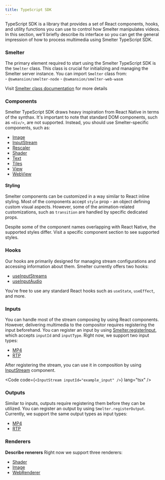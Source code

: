 ```yaml
---
title: TypeScript SDK
---
```


TypeScript SDK is a library that provides a set of React components, hooks, and utility functions you can use to control how Smelter manipulates videos. In this section, we'll briefly describe its interface so you can get the general impression of how to process multimedia using Smelter TypeScript SDK. 

### Smelter
The primary element required to start using the Smelter TypeScript SDK is the `Smelter` class. This class is crucial for initializing and managing the Smelter server instance. You can import `Smelter` class from:    
    - `@swmansion/smelter-node`
    - `@swmansion/smelter-web-wasm`

Visit [Smelter class documentation](/ts-sdk/live-compositor) for more details

### Components
Smelter TypeScript SDK draws heavy inspiration from React Native in terms of the synthax. It's important to note that standard DOM components, such as `<div/>`, are not supported. Instead, you should use Smelter-specific components, such as:
- [Image](/ts-sdk/components/Image)
- [InputStream](/ts-sdk/components/InputStream)
- [Rescaler](/ts-sdk/components/Rescaler)
- [Shader](/ts-sdk/components/Shader)
- [Text](/ts-sdk/components/Text)
- [Tiles](/ts-sdk/components/Tiles)
- [View](/ts-sdk/components/View)
- [WebView](/ts-sdk/components/WebView)

#### Styling
Smelter components can be customized in a way similar to React inline styling. Most of the components accept `style` prop - an object defining custom visual aspects. However, some of the animation-related customizations, such as `transition` are handled by specific dedicated props. 

<Aside type="caution">Despite some of the component names overlapping with React Native, the supported styles differ. Visit a specific component section to see supported styles.</Aside>

### Hooks
Our hooks are primarily designed for managing stream configurations and accessing information about them. Smelter currently offers two hooks:
- [useInputStreams](/ts-sdk/hooks/use-input-streams)
- [useInputAudio](/ts-sdk/hooks/use-input-audio)

You're free to use any standard React hooks such as `useState`, `useEffect`, and more.

### Inputs
You can handle most of the stream composing by using React components. However, delivering multimedia to the compositor requires registering the input beforehand. You can register an input by using [Smelter.registerInput](/ts-sdk/live-compositor#registerinput), which accepts `inputId` and `inputType`. Right now, we support two input types:
- [MP4](/ts-sdk/inputs/mp4)
- [RTP](/ts-sdk/inputs/rtp)

After registering the stream, you can use it in composition by using [InputStream](/) component. 

<Code code={`<InputStream inputId="example_input" />`} lang="tsx" />

### Outputs
Similar to inputs, outputs require registering them before they can be utilized. You can register an output by using `Smelter.registerOutput`. Currently, we support the same output types as input types:
- [MP4](/ts-sdk/outputs/mp4)
- [RTP](/ts-sdk/outputs/rtp)

### Renderers
<b>Describe renerers</b> Right now we support three renderers:
- [Shader](/ts-sdk/renderers/shader)
- [Image](/ts-sdk/renderers/image)
- [WebRenderer](/ts-sdk/renderers/web-renderer)
